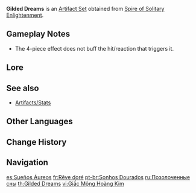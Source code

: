{{Artifact Set Infobox
|id        = 522
|flower    = Dreaming Steelbloom
|plume     = Feather of Judgment
|sands     = The Sunken Years
|goblet    = Honeyed Final Feast
|circlet   = Shadow of the Sand King
|2pcBonus  = [[Elemental Mastery]] +80
|4pcBonus  = Within 8s of triggering an [[Elemental Reaction]], the character equipping this will obtain buffs based on the Elemental Type of the other party members, [[ATK]] is increased by 14% for each party member whose Elemental Type is the same as the equipping character, and [[Elemental Mastery]] is increased by 50 for every party member with a different Elemental Type. Each of the aforementioned buffs will count up to 3 characters. This effect can be triggered once every 8s. The character who equips this can still trigger its effects when not on the field.
|source4.1 = [[Spire of Solitary Enlightenment]]
|source5.1 = [[Spire of Solitary Enlightenment]]
|eff_att1  = Elemental Mastery
|eff_att2  = ATK Increase
|eff_att3  = Elemental Reaction
}}
'''Gilded Dreams''' is an [[Artifact Set]] obtained from [[Spire of Solitary Enlightenment]].

==Gameplay Notes==
* The 4-piece effect does not buff the hit/reaction that triggers it.

==Lore==
{{ArtifactLore|Gilded Dreams}}

==See also==
*[[Artifacts/Stats]]

==Other Languages==
{{Other Languages
|en      = Gilded Dreams
|zhs     = 饰金之梦
|zhs_rm  = Shìjīn zhī Mèng
|zht     = 飾金之夢
|zht_rm  = Shìjīn zhī Mèng
|zh_tl   = 
|ja      = 金メッキの夢
|ja_rm   = Kinmekki no Yume
|ja_tl   = Gold-Plated Dream
|ko      = {{tt|도금|鍍金}}된 꿈
|ko_rm   = Dogeumdoen Kkum
|ko_tl   = Gilded Dream
|es      = Sueños Áureos
|es_tl   = Golden Dreams
|fr      = Rêve doré
|fr_tl   = Gilded Dream
|ru      = Позолоченные сны
|ru_tl   = Gilded Dreams
|th      = Gilded Dreams
|vi      = Giấc {{tt|Mộng|夢}} {{tt|Hoàng Kim|黃金}}
|vi_tl   = Golden Dream
|de      = Vergoldeter Traum
|de_tl   = Gilded Dream
|id      = Gilded Dreams
|pt      = Sonhos Dourados
|pt_tl   = 
|tr      = Yaldızlı Rüyalar
|tr_tl   = 
|it      = Sogni dorati
|it_tl   = Golden Dreams
}}

==Change History==
{{Change History|3.0}}

==Navigation==
{{Artifact Navbox}}

[[es:Sueños Áureos]]
[[fr:Rêve doré]]
[[pt-br:Sonhos Dourados]]
[[ru:Позолоченные сны]]
[[th:Gilded Dreams]]
[[vi:Giấc Mộng Hoàng Kim]]